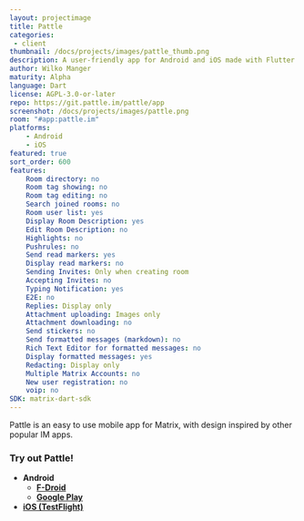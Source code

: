 ```yaml
---
layout: projectimage
title: Pattle
categories: 
 - client
thumbnail: /docs/projects/images/pattle_thumb.png
description: A user-friendly app for Android and iOS made with Flutter
author: Wilko Manger
maturity: Alpha
language: Dart
license: AGPL-3.0-or-later
repo: https://git.pattle.im/pattle/app
screenshot: /docs/projects/images/pattle.png
room: "#app:pattle.im"
platforms:
    - Android
    - iOS
featured: true
sort_order: 600
features:
    Room directory: no
    Room tag showing: no
    Room tag editing: no
    Search joined rooms: no
    Room user list: yes
    Display Room Description: yes
    Edit Room Description: no
    Highlights: no
    Pushrules: no
    Send read markers: yes
    Display read markers: no
    Sending Invites: Only when creating room
    Accepting Invites: no
    Typing Notification: yes
    E2E: no
    Replies: Display only
    Attachment uploading: Images only
    Attachment downloading: no
    Send stickers: no
    Send formatted messages (markdown): no
    Rich Text Editor for formatted messages: no
    Display formatted messages: yes
    Redacting: Display only
    Multiple Matrix Accounts: no
    New user registration: no
    voip: no
SDK: matrix-dart-sdk
---
```


Pattle is an easy to use mobile app for Matrix, with
design inspired by other popular IM apps.

### Try out Pattle!

- **Android**
    - **[F-Droid](https://f-droid.org/en/packages/im.pattle.app/)**
    - **[Google Play](https://play.google.com/store/apps/details?id=im.pattle.app)**
- **[iOS (TestFlight)](https://testflight.apple.com/join/uTytydST)**
